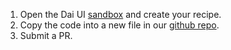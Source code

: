 1. Open the Dai UI [sandbox] and create your recipe.
2. Copy the code into a new file in our [github repo].
3. Submit a PR.

[sandbox]: /playroom
[github repo]: https://github.com/makerdao/dai-ui/new/master/packages/web/components/RecipesTemplates
